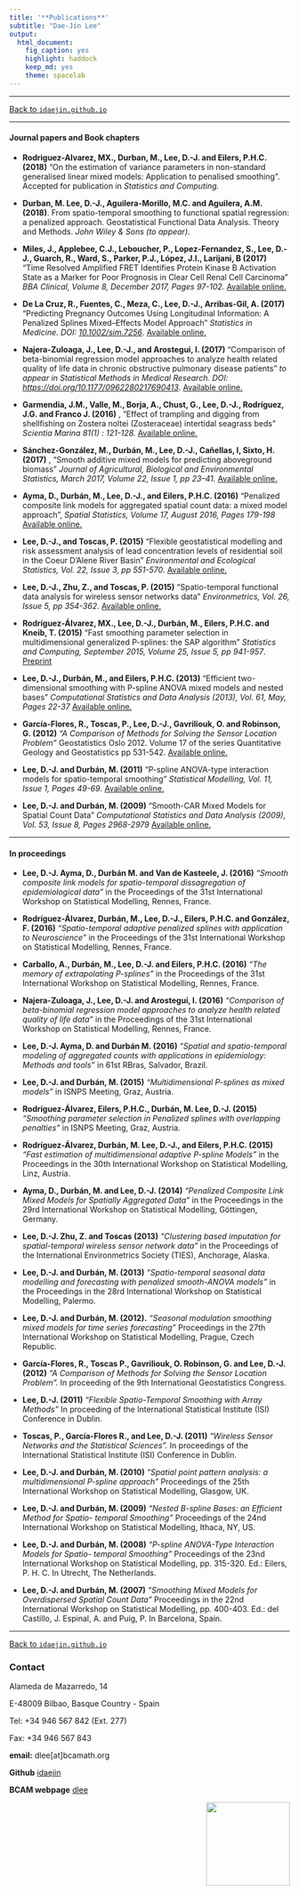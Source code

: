 ```yaml
---
title: '**Publications**'
subtitle: "Dae-Jin Lee"
output:
  html_document:
    fig_caption: yes
    highlight: haddock
    keep_md: yes
    theme: spacelab
---
```


----------------------------

[Back to `idaejin.github.io`](http://idaejin.github.io/)

----------------------------

#### Journal papers and Book chapters

* **Rodriguez-Alvarez, MX., Durban, M., Lee, D.-J. and Eilers, P.H.C. (2018)** "On the estimation of variance parameters in non-standard generalised linear mixed models: Application to penalised smoothing". Accepted for publication in _Statistics and Computing._

* **Durban, M. Lee, D.-J., Aguilera-Morillo, M.C. and Aguilera, A.M. (2018)**. From spatio-temporal smoothing to functional spatial regression: a penalized approach. Geostatistical Functional Data Analysis. Theory and Methods. *John Wiley & Sons (to appear)*.

* **Miles, J., Applebee, C.J., Leboucher, P., Lopez-Fernandez, S., Lee, D.-J., Guarch, R., Ward, S., Parker, P.J., López, J.I., Larijani, B (2017)** "Time Resolved Amplified FRET Identifies Protein Kinase B Activation State as a Marker for Poor Prognosis in Clear Cell Renal Cell Carcinoma " *BBA Clinical, Volume 8, December 2017, Pages 97-102.* [Available online.](http://linkinghub.elsevier.com/retrieve/pii/S2214647417300363)

* **De La Cruz, R., Fuentes, C., Meza, C., Lee, D.-J., Arribas-Gil, A. (2017)** "Predicting Pregnancy Outcomes Using Longitudinal Information: A Penalized Splines Mixed–Effects Model Approach" *Statistics in Medicine. DOI: [10.1002/sim.7256](10.1002/sim.7256)*. [Available online.](http://onlinelibrary.wiley.com/doi/10.1002/sim.7256/full)

* **Najera-Zuloaga, J., Lee, D.-J., and Arostegui, I. (2017)** “Comparison of beta-binomial regression model approaches to analyze health related quality of life data in chronic obstructive pulmonary disease patients” *to appear in Statistical Methods in Medical Research. DOI: [https://doi.org/10.1177/0962280217690413](https://doi.org/10.1177/0962280217690413)*. [Available online.](http://journals.sagepub.com/doi/full/10.1177/0962280217690413)

* **Garmendia, J.M., Valle, M., Borja, A., Chust, G., Lee, D.-J., Rodríguez, J.G. and Franco J. (2016)** , "Effect of trampling and digging from shellfishing on Zostera noltei (Zosteraceae) intertidal seagrass beds" *Scientia Marina 81(1) : 121-128.* [Available online.](http://scimar.icm.csic.es/scimar/index.php/secId/6/IdArt/4429/)

* **Sánchez-González, M., Durbán, M., Lee, D.-J., Cañellas, I, Sixto, H. (2017)** , "Smooth additive mixed models for predicting aboveground biomass" *Journal of Agricultural, Biological and Environmental Statistics, March 2017, Volume 22, Issue 1, pp 23–41.* [Available online.](http://link.springer.com/article/10.1007/s13253-016-0271-4)

* **Ayma, D., Durbán, M., Lee, D.-J., and Eilers, P.H.C. (2016)** "Penalized composite link models for aggregated spatial count data: a mixed model approach", *Spatial Statistics, Volume 17, August 2016, Pages 179-198* [Available online.](http://www.sciencedirect.com/science/article/pii/S2211675316300318)

*    **Lee, D.-J., and Toscas, P. (2015)** “Flexible geostatistical modelling and risk assessment analysis of lead concentration levels of residential soil in the Coeur D’Alene River Basin” *Environmental and Ecological Statistics, Vol. 22, Issue 3, pp 551-570*. [Available online.](http://link.springer.com/article/10.1007/s10651-015-0310-2)

*    **Lee, D.-J., Zhu, Z., and Toscas, P. (2015)** "Spatio-temporal functional data analysis for wireless sensor networks data" *Environmetrics, Vol. 26, Issue 5, pp 354-362*. [Available online.](http://onlinelibrary.wiley.com/doi/10.1002/env.2344/abstract)

*    **Rodríguez-Álvarez, MX., Lee, D.-J., Durbán, M., Eilers, P.H.C. and Kneib, T. (2015)** "Fast smoothing parameter selection in multidimensional generalized P-splines: the SAP algorithm" *Statistics and Computing, September 2015, Volume 25, Issue 5, pp 941-957*. [Preprint](https://bird.bcamath.org/bitstream/handle/20.500.11824/117/ws133026.pdf%3Bjsessionid%3DC39FF7BD89D72E5BAC956F9BABD58C1A.pdf?sequence=1&isAllowed=y)

*    **Lee, D.-J., Durbán, M., and Eilers, P.H.C. (2013)** "Efficient two-dimensional smoothing with P-spline ANOVA mixed models and nested bases" *Computational Statistics and Data Analysis (2013), Vol. 61, May, Pages 22-37* [Available online.](http://dx.doi.org/10.1016/j.csda.2012.11.013)

* **García-Flores, R., Toscas, P., Lee, D.-J., Gavriliouk, O. and Robinson, G. (2012)** *"A Comparison of Methods for Solving the Sensor Location Problem"* Geostatistics Oslo 2012. Volume 17 of the series Quantitative Geology and Geostatistics pp 531-542. [Available online.](http://dx.doi.org/10.1007/978-94-007-4153-9_43)

*    **Lee, D.-J. and Durbán, M. (2011)** "P-spline ANOVA-type interaction models for spatio-temporal smoothing" *Statistical Modelling, Vol. 11, Issue 1, Pages 49-69*. [Available online.](http://journals.sagepub.com/doi/pdf/10.1177/1471082X1001100104)

*    **Lee, D.-J. and Durbán, M. (2009)** "Smooth-CAR Mixed Models for Spatial Count Data" *Computational Statistics and Data Analysis (2009), Vol. 53, Issue 8, Pages 2968-2979* [Available online.](http://dx.doi.org/10.1016/j.csda.2008.07.025)
    

----------------------------

#### In proceedings

* **Lee, D.-J. Ayma, D., Durbán M. and Van de Kasteele, J. (2016)** *"Smooth
composite link models for spatio-temporal dissagregation of epidemiological data"* in the Proceedings of the 31st International Workshop on Statistical Modelling, Rennes, France.

* **Rodríguez-Álvarez, Durbán, M., Lee, D.-J., Eilers, P.H.C. and González, F. (2016)** *"Spatio-temporal adaptive penalized splines with application to Neuroscience"* in the Proceedings of the 31st International Workshop on Statistical Modelling, Rennes, France.

* **Carballo, A., Durbán, M., Lee, D.-J. and Eilers, P.H.C. (2016)** *"The memory of extrapolating
P-splines"* in the Proceedings of the 31st International Workshop on Statistical Modelling, Rennes, France.

* **Najera-Zuloaga, J., Lee, D.-J. and Arostegui, I. (2016)** *"Comparison of beta-binomial regression model approaches to analyze health related quality of life data"* in the Proceedings of the 31st International Workshop on Statistical Modelling, Rennes, France.

* **Lee, D.-J. Ayma, D. and Durbán M. (2016)** *"Spatial and spatio-temporal modeling of aggregated counts with applications in epidemiology: Methods and tools"* in 61st RBras, Salvador, Brazil.

* **Lee, D.-J. and Durbán, M. (2015)** *"Multidimensional P-splines as mixed models"* in ISNPS Meeting, Graz, Austria.

* **Rodríguez-Álvarez,  Eilers, P.H.C., Durbán, M. Lee, D.-J. (2015)** *"Smoothing parameter selection in Penalized splines with overlapping penalties"* in ISNPS Meeting, Graz, Austria.

* **Rodríguez-Álvarez, Durbán, M. Lee, D.-J., and Eilers, P.H.C. (2015)** *"Fast estimation of multidimensional adaptive P-spline Models"* in the Proceedings in the 30th International Workshop on Statistical Modelling, Linz, Austria.

* **Ayma, D., Durbán, M. and Lee, D.-J. (2014)** *"Penalized Composite Link Mixed Models for Spatially Aggregated Data"* in the Proceedings in the 29rd International Workshop on Statistical Modelling, Göttingen, Germany.

* **Lee, D.-J. Zhu, Z. and Toscas (2013)** *"Clustering based imputation for spatial-temporal wireless sensor network data"* in the Proceedings of the International Environmetrics Society (TIES), Anchorage, Alaska.

* **Lee, D.-J. and Durbán, M. (2013)** *"Spatio-temporal seasonal data modelling and forecasting with penalized smooth-ANOVA models"* in the Proceedings in the 28rd International Workshop on Statistical Modelling, Palermo.

* **Lee, D.-J. and Durbán, M. (2012).** *"Seasonal modulation smoothing mixed models for time series forecasting"* Proceedings in the 27th International Workshop on Statistical Modelling, Prague, Czech Republic.

* **García-Flores, R., Toscas P., Gavriliouk, O. Robinson, G. and Lee, D.-J.  (2012)** *"A Comparison of Methods for Solving the Sensor Location Problem".* In proceeding of the 9th International Geostatistics Congress.

* **Lee, D.-J. (2011)** *"Flexible Spatio-Temporal Smoothing with Array Methods"* In proceeding of the International Statistical Institute (ISI) Conference in Dublin.

* **Toscas, P., García-Flores R., and Lee, D.-J. (2011)** *"Wireless Sensor Networks and the Statistical Sciences".* In proceedings of the International Statistical Institute (ISI) Conference in Dublin.

* **Lee, D.-J. and Durbán, M. (2010)** *"Spatial point pattern analysis: a multidimensional P-spline approach"* Proceedings of the 25th International Workshop on Statistical Modelling, Glasgow, UK.

* **Lee, D.-J. and Durbán, M. (2009)** *"Nested B-spline Bases: an Efficient Method for Spatio- temporal Smoothing"* Proceedings of the 24nd International Workshop on Statistical Modelling, Ithaca, NY, US.

* **Lee, D.-J. and Durbán, M. (2008)** *"P-spline ANOVA-Type Interaction Models for Spatio- temporal Smoothing"* Proceedings of the 23nd International Workshop on Statistical Modelling, pp. 315-320. Ed.: Eilers, P. H. C. In Utrecht, The Netherlands.

* **Lee, D.-J. and Durbán, M. (2007)** *"Smoothing Mixed Models for Overdispersed Spatial Count Data"* Proceedings in the 22nd International Workshop on Statistical Modelling, pp. 400-403. Ed.: del Castillo, J. Espinal, A. and Puig, P. In Barcelona, Spain.






------------------------------------      
[Back to `idaejin.github.io`](http://idaejin.github.io/)

### Contact

Alameda de Mazarredo, 14

E-48009 Bilbao, Basque Country - Spain

Tel: +34 946 567 842 (Ext. 277)

Fax: +34 946 567 843

**email:** dlee[at]bcamath.org

**Github** [idaejin](https://github.com/idaejin/)

**BCAM webpage** [dlee](http://www.bcamath.org/en/people/dlee)

<img src="http://www.bcamath.org/public_images/logo_bcam.jpg" style="width: 150px;" align="right">